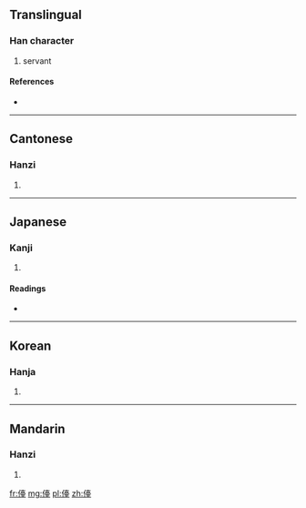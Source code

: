 ==Translingual==

===Han character===
{{Han char|rn=9|rad=人|as=14|sn=16|four=2421<sub>4</sub>|canj=人土口土 (OGRG)}}

# servant

====References====
* {{Han ref|kx=0119.330|dkj=01223|dj=0253.100|hdz=10229.060|uh=5113|ud=20755|bh=E8F5|bd=59637}}

----

==Cantonese==

===Hanzi===
{{yue-hanzi|jyut=|y=toi4}}

# {{defn|lang=yue|sort=人14}}

----

==Japanese==

===Kanji===
{{ja-kanji|grade=|rs=人14}}

# {{defn|lang=ja|sort=人14}}

====Readings====
* {{ja-readings|on=[[たい]] (tai)|kun=[[けらい]] (kerai), [[みにくい]] (minikui), [[あたる]] (ataru)}}

----

==Korean==

===Hanja===
{{ko-hanja|hangeul=대|rv=dae|mr=tae}}

# {{defn|lang=ko|sort=人14}}

----

==Mandarin==

===Hanzi===
{{cmn-hanzi|pin=[[tái]] ([[tai2]])|wg=t'ai<sup>2</sup>}}

# {{defn|lang=cmn|sort=人14}}

[[fr:儓]]
[[mg:儓]]
[[pl:儓]]
[[zh:儓]]